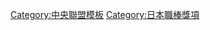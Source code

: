 {{Navbox
|bodyclass=hlist

|name = 中央聯盟東山再起獎
|state = {{{state<includeonly>|collapsed</includeonly>}}}
|title = [[中央聯盟]][[東山再起獎]]得獎者
|basestyle = background-color:#8b8
|group1 = 1970年代
|list1 = 
*74 [[石岡康三]]
*75 [[安仁屋宗八]]
*76 [[船田和英]]
*77 [[淺野啓司]]
*78 [[野村收]]
*79 [[三村敏之]]
|group2 = 1980年代
|list2 = 
*80 [[谷澤健一]]
*81 [[藤田平]]
*84 [[鈴木孝政]]
*86 [[津田恆實]]
*87 [[杉浦享]]、[[新浦壽夫]]
*88 [[有田修三]]
*89 [[西本聖]]、[[中尾孝義]]
|group3 = 1990年代
|list3 = 
*90 [[吉村禎章]]、[[遠藤一彥]]
*92 [[伊東昭光]]
*93 [[川崎憲次郎]]
*94 [[彥野利勝]]
*96 [[加藤伸一]]
*97 [[伊藤智仁]]
*98 [[齋藤隆 (棒球選手)|齋藤隆]]
*99 [[遠山獎志]]
|group4 = 2000年代
|list4 = 
*00 [[種田仁]]
*01 [[成本年秀]]
*02 [[前田智德]]
*03 [[平井正史]]、[[鈴木健]]
*04 [[小久保裕紀]]
*08 [[平野惠一]]
|group5 = 2010年代
|list5 = 
*12 [[大竹寬]]
*15 [[館山昌平]]
*17 [[岩瀨仁紀]]
*18 [[松坂大輔]]
|below = 1974年才開始制定。除了上面登記以外該年從缺。
}}<noinclude>
[[Category:中央聯盟模板]]
[[Category:日本職棒獎項]]
</noinclude>
